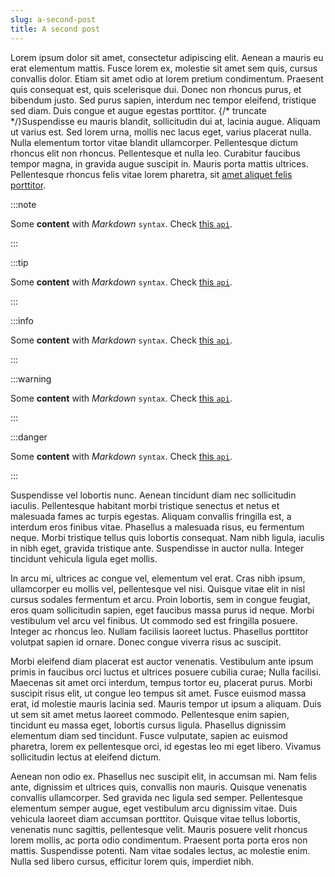 ```yaml
---
slug: a-second-post
title: A second post
---
```


Lorem ipsum dolor sit amet, consectetur adipiscing elit. Aenean a mauris eu erat elementum mattis. Fusce lorem ex, molestie sit amet sem quis, cursus convallis dolor. Etiam sit amet odio at lorem pretium condimentum. Praesent quis consequat est, quis scelerisque dui. Donec non rhoncus purus, et bibendum justo. Sed purus sapien, interdum nec tempor eleifend, tristique sed diam. Duis congue et augue egestas porttitor. {/* truncate */}Suspendisse eu mauris blandit, sollicitudin dui at, lacinia augue. Aliquam ut varius est. Sed lorem urna, mollis nec lacus eget, varius placerat nulla. Nulla elementum tortor vitae blandit ullamcorper. Pellentesque dictum rhoncus elit non rhoncus. Pellentesque et nulla leo. Curabitur faucibus tempor magna, in gravida augue suscipit in. Mauris porta mattis ultrices. Pellentesque rhoncus felis vitae lorem pharetra, sit [amet aliquet felis porttitor](#).

:::note

Some **content** with _Markdown_ `syntax`. Check [this `api`](#).

:::

:::tip

Some **content** with _Markdown_ `syntax`. Check [this `api`](#).

:::

:::info

Some **content** with _Markdown_ `syntax`. Check [this `api`](#).

:::

:::warning

Some **content** with _Markdown_ `syntax`. Check [this `api`](#).

:::

:::danger

Some **content** with _Markdown_ `syntax`. Check [this `api`](#).

:::

Suspendisse vel lobortis nunc. Aenean tincidunt diam nec sollicitudin iaculis. Pellentesque habitant morbi tristique senectus et netus et malesuada fames ac turpis egestas. Aliquam convallis fringilla est, a interdum eros finibus vitae. Phasellus a malesuada risus, eu fermentum neque. Morbi tristique tellus quis lobortis consequat. Nam nibh ligula, iaculis in nibh eget, gravida tristique ante. Suspendisse in auctor nulla. Integer tincidunt vehicula ligula eget mollis.

In arcu mi, ultrices ac congue vel, elementum vel erat. Cras nibh ipsum, ullamcorper eu mollis vel, pellentesque vel nisi. Quisque vitae elit in nisl cursus sodales fermentum et arcu. Proin lobortis, sem in congue feugiat, eros quam sollicitudin sapien, eget faucibus massa purus id neque. Morbi vestibulum vel arcu vel finibus. Ut commodo sed est fringilla posuere. Integer ac rhoncus leo. Nullam facilisis laoreet luctus. Phasellus porttitor volutpat sapien id ornare. Donec congue viverra risus ac suscipit.

Morbi eleifend diam placerat est auctor venenatis. Vestibulum ante ipsum primis in faucibus orci luctus et ultrices posuere cubilia curae; Nulla facilisi. Maecenas sit amet orci interdum, tempus tortor eu, placerat purus. Morbi suscipit risus elit, ut congue leo tempus sit amet. Fusce euismod massa erat, id molestie mauris lacinia sed. Mauris tempor ut ipsum a aliquam. Duis ut sem sit amet metus laoreet commodo. Pellentesque enim sapien, tincidunt eu massa eget, lobortis cursus ligula. Phasellus dignissim elementum diam sed tincidunt. Fusce vulputate, sapien ac euismod pharetra, lorem ex pellentesque orci, id egestas leo mi eget libero. Vivamus sollicitudin lectus at eleifend dictum.

Aenean non odio ex. Phasellus nec suscipit elit, in accumsan mi. Nam felis ante, dignissim et ultrices quis, convallis non mauris. Quisque venenatis convallis ullamcorper. Sed gravida nec ligula sed semper. Pellentesque elementum semper augue, eget vestibulum arcu dignissim vitae. Duis vehicula laoreet diam accumsan porttitor. Quisque vitae tellus lobortis, venenatis nunc sagittis, pellentesque velit. Mauris posuere velit rhoncus lorem mollis, ac porta odio condimentum. Praesent porta porta eros non mattis. Suspendisse potenti. Nam vitae sodales lectus, ac molestie enim. Nulla sed libero cursus, efficitur lorem quis, imperdiet nibh.